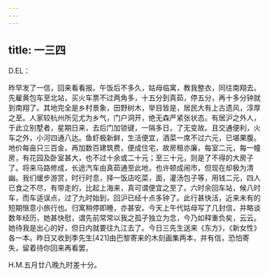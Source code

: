 ```yaml
---
---
---
```

title: 一三四
---




D.EL：

昨早发了一信，回来看看报。午饭后不多久，姑母临寓，教我整衣，同往南翔去。先雇黄包车至北站，买火车票不过两角多，十五分到真茹，停五分，再十多分钟就到南翔了。其地完全是乡村景象，田野树木，举目皆是，居民大有上古遗风，淳厚之至。人家较杭州所见尤为乡气，门户洞开，绝无森严紧张状态。有居沪之外人，于此立别墅者，星期日来，去后门加锁键，一隔多日，了无变故。且交通便利，火车之外，小河四通八达。鱼虾极新鲜，生活便宜，酒菜一席不过六元，已堪果腹。地价每亩只三百金，再加数百建筑费，便成住宅，故房租亦廉，每室二元，每一幢房，有花园及卧室甚大，也不过十余或二十元；至三十元，则是了不得的大房子了。将来马路修成，长途汽车由真茹通至此地，也许顿成闹市，但现在却极为清幽。我们缓步游赏，时行时息，择一饭店吃菜，面，灌汤包子等，用钱二元，四人已食之不尽，有带走的，比起上海来，真可谓便宜之至了。六时余回车站，候八时车，而车适误点，过了九时始到，回沪已经十点多钟了。此行甚快活，近来未有的短期惬意小旅行也。归寓稍停即睡，亦甚安。今天上午代姑母写了几封信，并略谈数年经历，她甚快慰，谓先前常常以我之孤孑独立为念，今乃如释重负矣，云云。她待我是出心的好，但日内就要往九江去了。今日三先生送来《东方》，《新女性》各一本。昨日又收到季先生[421]由巴黎寄来的木刻画集两本，并有信，恐怕寄失，留着待你回来再看罢。

H.M.五月廿八晚九时差十分。